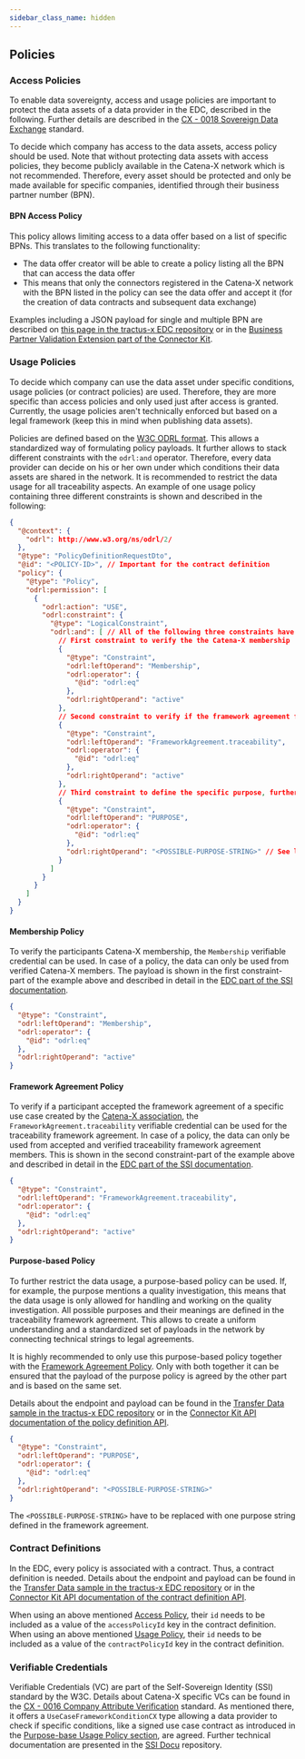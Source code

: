 ```yaml
---
sidebar_class_name: hidden
---
```


<!---
This work is licensed under the CC-BY-4.0 (https://creativecommons.org/licenses/by/4.0/legalcode).

- SPDX-License-Identifier: CC-BY-4.0
- SPDX-FileCopyrightText: 2023 BASF SE
- SPDX-FileCopyrightText: 2023 Bayerische Motoren Werke Aktiengesellschaft (BMW AG)
- SPDX-FileCopyrightText: 2023 Fraunhofer-Gesellschaft zur Foerderung der angewandten Forschung e.V. (represented by Fraunhofer ISST & Fraunhofer IML)
- SPDX-FileCopyrightText: 2023 German Edge Cloud GmbH & Co. KG
- SPDX-FileCopyrightText: 2023 Mercedes Benz AG
- SPDX-FileCopyrightText: 2023 Robert Bosch Manufacturing Solutions GmbH
- SPDX-FileCopyrightText: 2023 SAP SE
- SPDX-FileCopyrightText: 2023 Siemens AG
- SPDX-FileCopyrightText: 2023 T-Systems International GmbH
- SPDX-FileCopyrightText: 2023 ZF Friedrichshafen AG
- SPDX-FileCopyrightText: 2023 Contributors to the Eclipse Foundation
- Source URL: https://github.com/eclipse-tractusx/eclipse-tractusx.github.io/tree/main/docs-kits/kits/Traceability%20Kit (latest version)
--->

## Policies

### Access Policies
To enable data sovereignty, access and usage policies are important to protect the data assets of a data provider in the EDC, described in the following. Further details are described in the [CX - 0018 Sovereign Data Exchange](#standards) standard.

To decide which company has access to the data assets, access policy should be used. Note that without protecting data assets with access policies, they become publicly available in the Catena-X network which is not recommended. Therefore, every asset should be protected and only be made available for specific companies, identified through their business partner number (BPN).

#### BPN Access Policy

This policy allows limiting access to a data offer based on a list of specific BPNs. This translates to the following functionality:

- The data offer creator will be able to create a policy listing all the BPN that can access the data offer
- This means that only the connectors registered in the Catena-X network with the BPN listed in the policy can see the data offer and accept it (for the creation of data contracts and subsequent data exchange)
<!-- - To fulfill the requirements of the **Supply Chain Act**, a NGO Trustee is introduced that is trusted by the complete supply chain to evaluate if an inquiring company is impacted by a specific ESS incident.
Every Trustee is represented in the Catena-X network as a general participant with a unique BPN. Further, the Trustee is allowed to use supplier relationships and BoM data beyond the one-up/one-down principle due to the legal regulations.
In order to grant access to the BoM as planned data assets, the Trustee's BPN must be mentioned in the policy. -->

Examples including a JSON payload for single and multiple BPN are described on [this page in the tractus-x EDC repository](https://github.com/eclipse-tractusx/tractusx-edc/tree/main/edc-extensions/business-partner-validation) or in the [Business Partner Validation Extension part of the Connector Kit](../tractusx-edc/edc-extensions/business-partner-validation/).

### Usage Policies
To decide which company can use the data asset under specific conditions, usage policies (or contract policies) are used. Therefore, they are more specific than access policies and only used just after access is granted. Currently, the usage policies aren't technically enforced but based on a legal framework (keep this in mind when publishing data assets).

Policies are defined based on the [W3C ODRL format](https://www.w3.org/TR/odrl-model/). This allows a standardized way of formulating policy payloads. It further allows to stack different constraints with the `odrl:and` operator. Therefore, every data provider can decide on his or her own under which conditions their data assets are shared in the network. It is recommended to restrict the data usage for all traceability aspects. An example of one usage policy containing three different constraints is shown and described in the following:

```json
{
  "@context": {
    "odrl": http://www.w3.org/ns/odrl/2/
  },
  "@type": "PolicyDefinitionRequestDto",
  "@id": "<POLICY-ID>", // Important for the contract definition
  "policy": {
    "@type": "Policy",
    "odrl:permission": [
      {
        "odrl:action": "USE",
        "odrl:constraint": {
          "@type": "LogicalConstraint",
          "odrl:and": [ // All of the following three constraints have to be fullfilled (and, not or)
            // First constraint to verify the the Catena-X membership
            {
              "@type": "Constraint",
              "odrl:leftOperand": "Membership",
              "odrl:operator": {
                "@id": "odrl:eq"
              },
              "odrl:rightOperand": "active"
            },
            // Second constraint to verify if the framework agreement for the traceability use case is accepted
            {
              "@type": "Constraint",
              "odrl:leftOperand": "FrameworkAgreement.traceability",
              "odrl:operator": {
                "@id": "odrl:eq"
              },
              "odrl:rightOperand": "active"
            },
            // Third constraint to define the specific purpose, further detailed in the framework agreement
            {
              "@type": "Constraint",
              "odrl:leftOperand": "PURPOSE",
              "odrl:operator": {
                "@id": "odrl:eq"
              },
              "odrl:rightOperand": "<POSSIBLE-PURPOSE-STRING>" // See list in the framework agreement
            }
          ]
        }
      }
    ]
  }
}
```
#### Membership Policy

To verify the participants Catena-X membership, the `Membership` verifiable credential can be used. In case of a policy, the data can only be used from verified Catena-X members. The payload is shown in the first constraint-part of the example above and described in detail in the [EDC part of the SSI documentation](https://github.com/eclipse-tractusx/ssi-docu/blob/main/docs/architecture/cx-3-2/edc/policy.definitions.md#1-membership-constraint).

```json
{
  "@type": "Constraint",
  "odrl:leftOperand": "Membership",
  "odrl:operator": {
    "@id": "odrl:eq"
  },
  "odrl:rightOperand": "active"
}
```

#### Framework Agreement Policy

To verify if a participant accepted the framework agreement of a specific use case created by the [Catena-X association](https://catena-x.net/en/about-us/the-association), the `FrameworkAgreement.traceability` verifiable credential can be used for the traceability framework agreement. In case of a policy, the data can only be used from accepted and verified traceability framework agreement members. This is shown in the second constraint-part of the example above and described in detail in the [EDC part of the SSI documentation](https://github.com/eclipse-tractusx/ssi-docu/blob/main/docs/architecture/cx-3-2/edc/policy.definitions.md#35-traceability).

```json
{
  "@type": "Constraint",
  "odrl:leftOperand": "FrameworkAgreement.traceability",
  "odrl:operator": {
    "@id": "odrl:eq"
  },
  "odrl:rightOperand": "active"
}
```

#### Purpose-based Policy

To further restrict the data usage, a purpose-based policy can be used. If, for example, the purpose mentions a quality investigation, this means that the data usage is only allowed for handling and working on the quality investigation. All possible purposes and their meanings are defined in the traceability framework agreement. This allows to create a uniform understanding and a standardized set of payloads in the network by connecting technical strings to legal agreements.

It is highly recommended to only use this purpose-based policy together with the [Framework Agreement Policy](#framework-agreement-policy). Only with both together it can be ensured that the payload of the purpose policy is agreed by the other part and is based on the same set.

Details about the endpoint and payload can be found in the [Transfer Data sample in the tractus-x EDC repository](https://github.com/eclipse-tractusx/tractusx-edc/blob/main/docs/samples/Transfer%20Data.md#2-setup-data-offer) or in the [Connector Kit API documentation of the policy definition API](tractusx-edc/docs/kit/development-view/openAPI/management-api/policy-definition-api/create-policy-definition).

```json
{
  "@type": "Constraint",
  "odrl:leftOperand": "PURPOSE",
  "odrl:operator": {
    "@id": "odrl:eq"
  },
  "odrl:rightOperand": "<POSSIBLE-PURPOSE-STRING>"
}
```

The `<POSSIBLE-PURPOSE-STRING>` have to be replaced with one purpose string defined in the framework agreement.

### Contract Definitions

In the EDC, every policy is associated with a contract. Thus, a contract definition is needed. Details about the endpoint and payload can be found in the [Transfer Data sample in the tractus-x EDC repository](https://github.com/eclipse-tractusx/tractusx-edc/blob/main/docs/samples/Transfer%20Data.md#2-setup-data-offer) or in the [Connector Kit API documentation of the contract definition API](../tractusx-edc/docs/kit/development-view/openAPI/management-api/contract-definition-api/edc-contract-definition-api).

When using an above mentioned [Access Policy](#access-policies), their `id` needs to be included as a value of the `accessPolicyId` key in the contract definition. When using an above mentioned [Usage Policy](#usage-policies), their `id` needs to be included as a value of the `contractPolicyId` key in the contract definition.

### Verifiable Credentials

Verifiable Credentials (VC) are part of the Self-Sovereign Identity (SSI) standard by the W3C. Details about Catena-X specific VCs can be found in the [CX - 0016 Company Attribute Verification](#standards) standard. As mentioned there, it offers a `UseCaseFrameworkConditionCX` type allowing a data provider to check if specific conditions, like a signed use case contract as introduced in the [Purpose-base Usage Policy section](#purpose-based-policy), are agreed. Further technical documentation are presented in the [SSI Docu](https://github.com/eclipse-tractusx/ssi-docu/tree/main/docs/architecture) repository.
